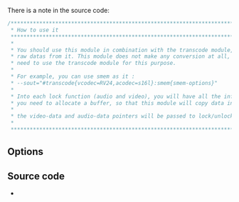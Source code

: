 {{See also|Stream to memory (smem) tutorial}}
{{Module|name=smem|type=Stream output|first_version=1.1.0|description=Stream output to memory buffer|sc=smem}}
{{Clear}}

There is a note in the source code:
<syntaxhighlight lang="c">
/*****************************************************************************
 * How to use it
 *****************************************************************************
 *
 * You should use this module in combination with the transcode module, to get
 * raw datas from it. This module does not make any conversion at all, so you
 * need to use the transcode module for this purpose.
 *
 * For example, you can use smem as it :
 * --sout="#transcode{vcodec=RV24,acodec=s16l}:smem{smem-options}"
 *
 * Into each lock function (audio and video), you will have all the information
 * you need to allocate a buffer, so that this module will copy data in it.
 *
 * the video-data and audio-data pointers will be passed to lock/unlock function
 *
 ******************************************************************************/
</syntaxhighlight>

== Options ==
{{Option
|name=sout-smem-video-prerender-callback
|value=string
|default="0"
|description=Address of the video prerender callback function. This function will set the buffer where render will be done.
}}
{{Option
|name=sout-smem-audio-prerender-callback
|value=string
|default="0"
|description=Address of the audio prerender callback function. This function will set the buffer where render will be done.
}}
{{Option
|name=sout-smem-video-postrender-callback
|value=string
|default="0"
|description=Address of the video postrender callback function. This function will be called when the render is into the buffer.
}}
{{Option
|name=sout-smem-audio-postrender-callback
|value=string
|default="0"
|description=Address of the audio postrender callback function. This function will be called when the render is into the buffer.
}}
{{Option
|name=sout-smem-video-data
|value=string
|default="0"
|description=Data for the video callback function.
}}
{{Option
|name=sout-smem-audio-data
|value=string
|default="0"
|description=Data for the audio callback function.
}}
{{Option
|name=sout-smem-time-sync
|value=boolean
|default=enabled
|description=Time Synchronisation option for output. If true, stream will render as usual, else it will be rendered as fast as possible.
}}

== Source code ==
* {{VLCSourceFile|modules/stream_out/smem.c}}

{{Documentation}}